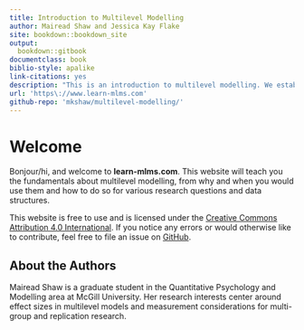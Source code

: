 ```yaml
--- 
title: Introduction to Multilevel Modelling
author: Mairead Shaw and Jessica Kay Flake
site: bookdown::bookdown_site
output:
  bookdown::gitbook
documentclass: book
biblio-style: apalike
link-citations: yes
description: "This is an introduction to multilevel modelling. We establish a comprehensive foundational understanding of multilevel modelling that prepares readers to recognize when such models are needed, conduct their own, and criticially analyze their use in the literature."
url: 'https\://www.learn-mlms.com'
github-repo: 'mkshaw/multilevel-modelling/'
---
```

# Welcome {-}

Bonjour/hi, and welcome to **learn-mlms.com**. This website will teach you the fundamentals about multilevel modelling, from why and when you would use them and how to do so for various research questions and data structures. 

This website is free to use and is licensed under the [Creative Commons Attribution 4.0 International](https://creativecommons.org/licenses/by/4.0/). If you notice any errors or would otherwise like to contribute, feel free to file an issue on [GitHub](https://github.com/mkshaw/learn-mlms). 

## About the Authors {-}

Mairead Shaw is a graduate student in the Quantitative Psychology and Modelling area at McGill University. Her research interests center around effect sizes in multilevel models and measurement considerations for multi-group and replication research.